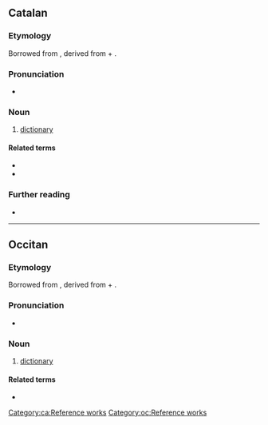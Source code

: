 ==Catalan==

===Etymology===
Borrowed from {{bor|ca|ML.|dictiōnārium||dictionary|notext=1}}, derived from {{der|ca|la|dictiō||saying, speaking}} + {{m|la|-ārium}}.

===Pronunciation===
* {{ca-IPA}}

===Noun===
{{ca-noun|m}}

# [[dictionary]]

====Related terms====
* {{l|ca|dicció}}
* {{l|ca|dir}}

===Further reading===
* {{R:IEC2}}

[[Category:ca:Reference works]]

----

==Occitan==

===Etymology===
Borrowed from {{bor|oc|ML.|dictiōnārium||dictionary|notext=1}}, derived from {{der|oc|la|dictiō||saying, speaking}} + {{m|la|-ārium}}.

===Pronunciation===
* {{IPA|/dit͡sjuˈnaɾi/|lang=oc}}

===Noun===
{{oc-noun|m}}

# [[dictionary]]

====Related terms====
* {{l|oc|dire}}

[[Category:oc:Reference works]]